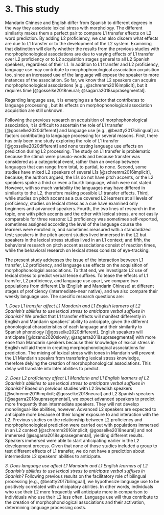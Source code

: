 # 3. This study
Mandarin Chinese and English differ from Spanish to different degrees in the way they associate lexical stress with morphology.
The different similarity makes them a perfect pair to compare L1 transfer effects on L2 word prediction.
By adding L2 proficiency, we can also discern what effects are due to L1 transfer or to the development of the L2 system.
Examining that distinction will clarify whether the results from the previous studies with morphophonological associations are due to varying effects of L1 transfer over L2 proficiency or to L2 acquisition stages general to all L2 Spanish speakers, regardless of their L1.
In addition to L1 transfer and L2 proficiency, language use may contribute to morphophonological association acquisition too, since an increased use of the language will expose the speaker to more instances of the association.
So far, we know that L2 speakers can acquire morphophonological associations [e.g., @schremm2016implicit], but it requires time [@gosselke2018neural; @sagarra2018suprasegmental].

Regarding language use, it is emerging as a factor that contributes to language processing , but its effects on morphophonological association acquisition are still unknown.

Following the previous research on acquisition of morphophonological association, it is difficult to ascertain the role of L1 transfer [@gosselke2020different] and language use [e.g., @beatty2017bilingual] as factors contributing to language processing for several reasons.
First, there has only been one study exploring the role of L1 transfer [@gosselke2020different] and none testing language use effects on prediction during L2 processing.
The study on L1 transfer is problematic because the stimuli were pseudo-words and because transfer was considered as a categorical event, rather than an overlap between languages that can range from total, to partial, to none. 
Second, some studies have mixed L2 speakers of several L1s [@schremm2016implicit], because, the authors argued, the L1s do not have pitch accents, or the L2 speakers spoke a third or even a fourth language, which were not stated.
However, with so much variability the languages may have differed in similarity to the L2, therefore making possible L1 transfer effects.
Third, while studies on pitch accent as a cue covered L2 learners at all levels of proficiency, studies on lexical stress as a cue have examined only beginners and advanced speakers.
Fourth, the two lines of research in the topic, one with pitch accents and the other with lexical stress, are not easily comparable for three reasons: L2 proficiency was sometimes self-reported, sometimes assigned according the level of the language course the learners were enrolled in, and sometimes measured with a standardized test; speakers in the pitch accent studies lived immersed in the L2 but speakers in the lexical stress studies lived in an L1 context; and fifth, the behavioral research on pitch accent associations consist of reaction times, while the behavioral research on lexical stress consists of eye-tracking.

The present study addresses the issue of the interaction between L1 transfer, L2 proficiency, and language use effects on the acquisition of morphophonologial associations.
To that end, we investigate L2 use of lexical stress to predict verbal tense suffixes.
To tease the effects of L1 transfer, L2 proficiency, and language use apart, we compare two populations from different L1s (English and Mandarin Chinese) at different stages of proficiency (intermediate-near native), and we also compare their weekly language use.
The specific research questions are:

*1. Does L1 transfer affect L1 Mandarin and L1 English learners of L2 Spanish's abilities to use lexical stress to anticipate verbal suffixes in Spanish?* 
We predict that L1 transfer effects will manifest differently in English and Mandarin speakers' ability to anticipate, given the different phonological characteristics of each language and their similarity to Spanish phonology [@gosselke2020different].
English speakers will anticipate [@lozano2020slowly; @sagarra2018suprasegmental] with more ease than Mandarin speakers because their knowledge of lexical stress in English will aid them in creating morphophonological associations for prediction.
The mixing of lexical stress with tones in Mandarin will prevent the L1 Mandarin speakrs from transfering lexical stress knowledge, therefore delying the creation of morphophonological associations.
This delay will translate into later abilities to predict.

*2. Does L2 proficiency affect L1 Mandarin and L1 English learners of L2 Spanish's abilities to use lexical stress to anticipate verbal suffixes in Spanish?*
Based on previous studies with L2 Swedish speakers [@schremm2016implicit; @gosselke2018neural] and L2 Spanish speakers [@sagarra2018suprasegmental], we expect advanced speakers to predict more frequently than intermediate speakers.
They will not develop monolingual-like abilities, however.
Advanced L2 speakers are expected to anticipate more because of their longer exposure to and interaction with the L2.
Previous studies on the relationship between L2 proficiency and morphophonological prediction were carried out with populations immersed in an L2 context [@schremm2016implicit; @gosselke2018neural] and not immersed [@sagarra2018suprasegmental], yielding different results.
Speakers immersed were able to start anticipating earlier in the L2 development process.
Given that none of those studies included a group to test different effects of L1 transfer, we do not have a prediction about intermediate L2 speakers' abilities to anticipate.

*3. Does language use affect L1 Mandarin and L1 English learners of L2 Spanish's abilities to use lexical stress to anticipate verbal suffixes in Spanish?*
Following previous results on the facilitatory role of bilingual processing [e.g., @beatty2017bilingual], we hypothesize language use to be positively correlated with anticipatory abilities.
In other words, individuals who use their L2 more frequently will anticipate more in comparison to individuals who use their L2 less often.
Language use will thus contribute to the creation of morphophonological associations and their activation, determining language processing costs.